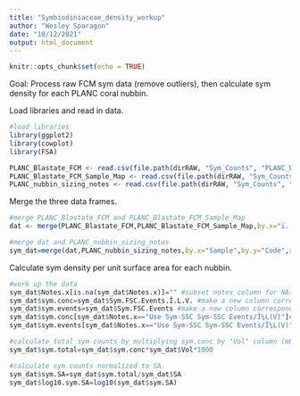 ```yaml
---
title: "Symbiodiniaceae_density_workup"
author: "Wesley Sparagon"
date: "10/12/2021"
output: html_document
---
```


```r
knitr::opts_chunk$set(echo = TRUE)
```

Goal: Process raw FCM sym data (remove outliers), then calculate sym density for each PLANC coral nubbin.

Load libraries and read in data.

```r
#load libraries
library(ggplot2)
library(cowplot)
library(FSA)

PLANC_Blastate_FCM <- read.csv(file.path(dirRAW, "Sym_Counts", "PLANC_Blastate_FCM.csv"), ) #load the raw FCM data
PLANC_Blastate_FCM_Sample_Map <- read.csv(file.path(dirRAW, "Sym_Counts", "PLANC_Blastate_FCM_Sample_Map.csv"), ) #load the FCM sample map data
PLANC_nubbin_sizing_notes <- read.csv(file.path(dirRAW, "Sym_Counts", "PLANC_nubbin_sizing_notes.csv"), ) #load the nubbin size notes

```

Merge the three data frames.

```r
#merge PLANC_Blastate_FCM and PLANC_Blastate_FCM_Sample_Map
dat <- merge(PLANC_Blastate_FCM,PLANC_Blastate_FCM_Sample_Map,by.x="ï..Tube.Name.",by.y="Plate_Well")

#merge dat and PLANC_nubbin_sizing_notes
sym_dat=merge(dat,PLANC_nubbin_sizing_notes,by.x="Sample",by.y="Code",all=T)
```

Calculate sym density per unit surface area for each nubbin.

```r
#work up the data
sym_dat$Notes.x[is.na(sym_dat$Notes.x)]="" #subset notes column for NAs and replace with ""
sym_dat$sym.conc=sym_dat$Sym.FSC.Events.Î.L.V. #make a new column corresponding to sym concentration. We will replace FSC concentration values with SSC concentration values in this column
sym_dat$sym.events=sym_dat$Sym.FSC.Events #make a new column corresponding to sym events. We will replace FSC events values with SSC events values in this column
sym_dat$sym.conc[sym_dat$Notes.x=="Use Sym-SSC Sym-SSC Events/Î¼L(V)"]=sym_dat$Sym.SSC.Events.Î.L.V.[sym_dat$Notes.x=="Use Sym-SSC Sym-SSC Events/Î¼L(V)"] #subset the sym.conc column for only values who correspond to the note suggestion to use SSC, and then replace those values with the corresponding SSC concentration.
sym_dat$sym.events[sym_dat$Notes.x=="Use Sym-SSC Sym-SSC Events/Î¼L(V)"]=sym_dat$Sym.SSC.Events[sym_dat$Notes.x=="Use Sym-SSC Sym-SSC Events/Î¼L(V)"] #subset the sym.events column for only values who correspond to the note suggestion to use SSC, and then replace those values with the corresponding SSC events.

#calculate total sym counts by multiplying sym.conc by "Vol" column (mL).
sym_dat$sym.total=sym_dat$sym.conc*sym_dat$Vol*1000

#calculate sym counts normalized to SA.
sym_dat$sym.SA=sym_dat$sym.total/sym_dat$SA
sym_dat$log10.sym.SA=log10(sym_dat$sym.SA)
```


